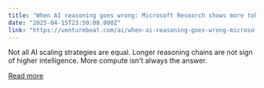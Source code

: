 ```yaml
---
title: "When AI reasoning goes wrong: Microsoft Research shows more tokens can mean more problems"
date: "2025-04-15T23:50:08.000Z"
link: "https://venturebeat.com/ai/when-ai-reasoning-goes-wrong-microsoft-research-shows-more-tokens-can-mean-more-problems/"
---
```


Not all AI scaling strategies are equal. Longer reasoning chains are not sign of higher intelligence. More compute isn't always the answer.

[Read more](https://venturebeat.com/ai/when-ai-reasoning-goes-wrong-microsoft-research-shows-more-tokens-can-mean-more-problems/)
